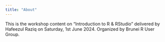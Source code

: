 ```yaml
---
title: "About"
---
```


This is the workshop content on "Introduction to R & RStudio" delivered by Hafeezul Raziq on Saturday, 1st June 2024. Organized by Brunei R User Group.
